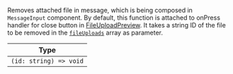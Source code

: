 Removes attached file in message, which is being composed in `MessageInput` component. By default, this function is attached to onPress handler for close button in [FileUploadPreview](../../../core-components/channel.mdx#fileuploadpreview).
It takes a string ID of the file to be removed in the [`fileUploads`](../../../contexts/message_input_context.mdx#fileuploads) array as parameter.

| Type                   |
| ---------------------- |
| `(id: string) => void` |

